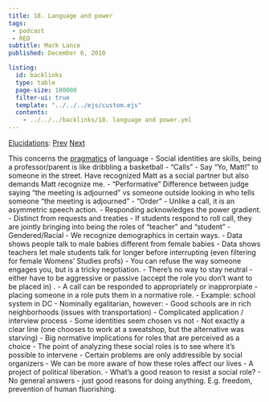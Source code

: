 ```yaml
---
title: 18. Language and power
tags: 
 - podcast
 - RED
subtitle: Mark Lance
published: December 6, 2010

listing:
  id: backlinks
  type: table
  page-size: 100000
  filter-ui: true
  template: "../../../ejs/custom.ejs"
  contents:
    - ../../../backlinks/18. language and power.yml
---
```


[Elucidations](/docs/phil/elucidations/Elucidations.html): [Prev](/docs/phil/elucidations/17. Mechanism and causation.html) [Next](/docs/phil/elucidations/19. Epistemic vigilance.html)

This concerns the [pragmatics](/docs/phil/Pragmatics.html) of language
- Social identities are skills, being a professor/parent is like dribbling a 
  basketball
- "Calls"
  - Say "Yo, Matt!" to someone in the street. Have recognized Matt as a social 
    partner but also demands Matt recognize me.
- "Performative" Difference between judge saying "the meeting is adjourned" vs 
  someone outside looking in who tells someone "the meeting is adjourned"
- "Order"
  - Unlike a call, it is an asymmetric speech action.
  - Responding acknowledges the power gradient.
  - Distinct from requests and treaties
  - If students respond to roll call, they are jointly bringing into being the 
    roles of "teacher" and "student"
- Gendered/Racial
  - We recognize demographics in certain ways.
    - Data shows people talk to male babies different from female babies
    - Data shows teachers let male students talk for longer before interrupting 
      (even filtering for female Womens' Studies profs)
- You can refuse the way someone engages you, but is a tricky negotiation.
  - There's no way to stay neutral - either have to be aggressive or passive 
    (accept the role you don't want to be placed in) .
- A call can be responded to appropriately or inapprorpiate - placing someone in 
  a role puts them in a normative role.
- Example: school system in DC
  - Nominally egalitarian, however:
    - Good schools are in rich neighborhoods (issues with transportation)
    - Complicated application / interview process
- Some identities seem chosen vs not
  - Not exactly a clear line (one chooses to work at a sweatshop, but the 
    alternative was starving)
  - Big normative implications for roles that are perceived as a choice
- The point of analyzing these social roles is to see where it's possible to 
  intervene
  - Certain problems are only addressible by social organizers
  - We can be more aware of how these roles affect our lives
  - A project of political liberation.
- What's a good reason to resist a social role?
  - No general answers - just good reasons for doing anything. E.g. freedom, 
    prevention of human fluorishing.
